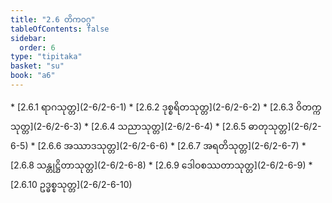 ```yaml
---
title: "2.6 တိကဝဂ္ဂ"
tableOfContents: false
sidebar:
  order: 6
type: "tipitaka"
basket: "su"
book: "a6"
---
```



<DynamicBreadcrumb />



<TableOfContents book="a6" section="2.6">
* [2.6.1 ရာဂသုတ္တ](2-6/2-6-1)
* [2.6.2 ဒုစ္စရိတသုတ္တ](2-6/2-6-2)
* [2.6.3 ဝိတက္ကသုတ္တ](2-6/2-6-3)
* [2.6.4 သညာသုတ္တ](2-6/2-6-4)
* [2.6.5 ဓာတုသုတ္တ](2-6/2-6-5)
* [2.6.6 အဿာဒသုတ္တ](2-6/2-6-6)
* [2.6.7 အရတိသုတ္တ](2-6/2-6-7)
* [2.6.8 သန္တုဋ္ဌိတာသုတ္တ](2-6/2-6-8)
* [2.6.9 ဒေါဝစဿတာသုတ္တ](2-6/2-6-9)
* [2.6.10 ဥဒ္ဓစ္စသုတ္တ](2-6/2-6-10)
</TableOfContents>